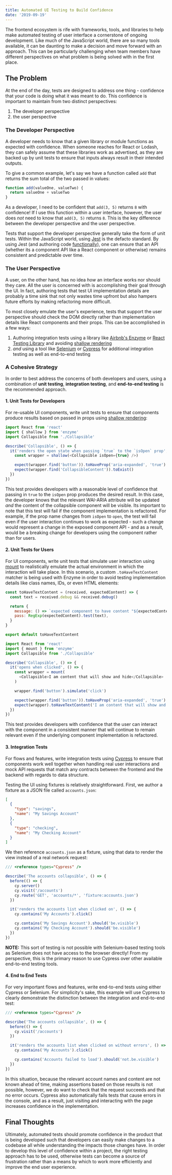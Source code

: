```yaml
---
title: Automated UI Testing to Build Confidence
date: '2019-09-19'
---
```


The frontend ecosystem is rife with frameworks, tools, and libraries to help make automated testing of user interface a cornerstone of ongoing development. Like much of the JavaScript world, there are so many tools available, it can be daunting to make a decision and move forward with an approach. This can be particularly challenging when team members have different perspectives on what problem is being solved with in the first place.

## The Problem

At the end of the day, tests are designed to address one thing - confidence that your code is doing what it was meant to do. This confidence is important to maintain from two distinct perspectives:

1. The developer perspective
2. the user perspective

### The Developer Perspective

A developer needs to know that a given library or module functions as expected with confidence. When someone reaches for React or Lodash, they can safely assume that these libraries work as advertised, as they are backed up by unit tests to ensure that inputs always result in their intended outputs.

To give a common example, let's say we have a function called `add` that returns the sum total of the two passed in values:

```javascript
function add(valueOne, valueTwo) {
  return valueOne + valueTwo
}
```

As a developer, I need to be confident that `add(3, 5)` returns `8` with confidence! If I use this function within a user interface, however, the user does _not_ need to know that `add(3, 5)` returns `8`. This is the key difference between the developer perspective and the user perspective.

Tests that support the developer perspective generally take the form of unit tests. Within the JavaScript world, using [Jest](https://jestjs.io) is the defacto standard. By using Jest (and authoring code [functionally](https://en.wikipedia.org/wiki/Functional_programming)), one can ensure that an API (whether its a component API like a React component or otherwise) remains consistent and predictable over time.

### The User Perspective

A user, on the other hand, has no idea _how_ an interface works nor should they care. All the user is concerned with is accomplishing their goal through the UI. In fact, authoring tests that test UI implementation details are probably a time sink that not only wastes time upfront but also hampers future efforts by making refactoring more difficult.

To most closely emulate the user's experience, tests that support the user perspective should check the DOM directly rather than implementation details like React components and their props. This can be accomplished in a few ways:

1. Authoring integration tests using a library like [Airbnb's Enzyme](https://github.com/airbnb/enzyme) or [React Testing Library](https://github.com/testing-library/react-testing-library) and avoiding [shallow rendering](https://airbnb.io/enzyme/docs/api/shallow.html)
2. _and_ using a tool like [Selenium](https://www.seleniumhq.org/) or [Cypress](https://cypress.io) for additional integration testing as well as end-to-end testing

### A Cohesive Strategy

In order to best address the concerns of both developers and users, using a combination of **unit testing**, **integration testing**, and **end-to-end testing** is the recommended approach.

#### 1. Unit Tests for Developers

For re-usable UI components, write unit tests to ensure that components produce results based on passed in props using [shallow rendering](https://airbnb.io/enzyme/docs/api/shallow.html):

```javascript
import React from 'react'
import { shallow } from 'enzyme'
import Collapsible from './Collapsible'

describe('Collapsible', () => {
  it('renders the open state when passing `true` to the `isOpen` prop', () => {
    const wrapper = shallow(<Collapsible isOpen={true} />)

    expect(wrapper.find('button')).toHaveProp('aria-expanded', 'true')
    expect(wrapper.find('CollapsibleContent')).toExist()
  })
})
```

This test provides developers with a reasonable level of confidence that passing in `true` to the `isOpen` prop produces the desired result. In this case, the developer knows that the relevant WAI-ARIA attribute will be updated _and_ the content of the collapsible component will be visible. Its important to note that this test will fail if the component implementation is refactored. For example, if the prop name changes from `isOpen` to `open`, the test will fail even if the user interaction continues to work as expected - such a change would represent a change in the exposed component API - and as a result, would be a breaking change for developers using the component rather than for users.

#### 2. Unit Tests for Users

For UI components, write unit tests that simulate user interaction using [mount](https://airbnb.io/enzyme/docs/api/ReactWrapper/mount.html) to realistically emulate the actual environment in which the interaction will take place. In this scenario, a custom `.toHaveTextContent` matcher is being used with Enzyme in order to avoid testing implementation details like class names, IDs, or even HTML elements:

```javascript
const toHaveTextContent = (received, expectedContent) => {
  const text = received.debug && received.debug()

  return {
    message: () => `expected component to have content "${expectedContent}"`,
    pass: RegExp(expectedContent).test(text),
  }
}

export default toHaveTextContent
```

```javascript
import React from 'react'
import { mount } from 'enzyme'
import Collapsible from './Collapsible'

describe('Collapsible', () => {
  it('opens when clicked', () => {
    const wrapper = mount(
      <Collapsible>I am content that will show and hide</Collapsible>
    )

    wrapper.find('button').simulate('click')

    expect(wrapper.find('button')).toHaveProp('aria-expanded', 'true')
    expect(wrapper).toHaveTextContent('I am content that will show and hide')
  })
})
```

This test provides developers with confidence that the user can interact with the component in a consistent manner that will continue to remain relevant even if the underlying component implementation is refactored.

#### 3. Integration Tests

For flows and features, write integration tests using [Cypress](https://cypress.io) to ensure that components work well together when handling real user interactions and mock API requests that match any contracts between the frontend and the backend with regards to data structure.

Testing the UI using fixtures is relatively straightforward. First, we author a fixture as a JSON file called `accounts.json`:

```json
[
  {
    "type": "savings",
    "name": "My Savings Account"
  },
  {
    "type": "checking",
    "name": "My Checking Account"
  }
]
```

We then reference `accounts.json` as a fixture, using that data to render the view instead of a real network request:

```javascript
/// <reference types="Cypress" />

describe('The accounts collapsible', () => {
  before(() => {
    cy.server()
    cy.visit('/accounts')
    cy.route('GET', 'accounts/*', 'fixture:accounts.json')
  })

  it('renders the accounts list when clicked on', () => {
    cy.contains('My Accounts').click()

    cy.contains('My Savings Account').should('be.visible')
    cy.contains('My Checking Account').should('be.visible')
  })
})
```

**NOTE:** This sort of testing is not possible with Selenium-based testing tools as Selenium does not have access to the browser directly! From my perspective, this is the primary reason to use Cypress over other available end-to-end testing tools.

#### 4. End to End Tests

For very important flows and features, write end-to-end tests using either Cypress or Selenium. For simplicity's sake, this example will use Cypress to clearly demonstrate the distinction between the integration and end-to-end test:

```javascript
/// <reference types="Cypress" />

describe('The accounts collapsible', () => {
  before(() => {
    cy.visit('/accounts')
  })

  it('renders the accounts list when clicked on without errors', () => {
    cy.contains('My Accounts').click()

    cy.contains('Accounts failed to load').should('not.be.visible')
  })
})
```

In this situation, because the relevant account names and content are not known ahead of time, making assertions based on those results is not possible, however, we do want to check that the request succeeds and that no error occurs. Cypress also automatically fails tests that cause errors in the console, and as a result, just visiting and interacting with the page increases confidence in the implementation.

## Final Thoughts

Ultimately, automated tests should promote confidence in the product that is being developed such that developers can easily make changes to a codebase all while understanding the impacts those changes have. In order to develop this level of confidence within a project, the right testing approach has to be used, otherwise tests can become a source of frustration rather than a means by which to work more efficiently and improve the end user experience.
